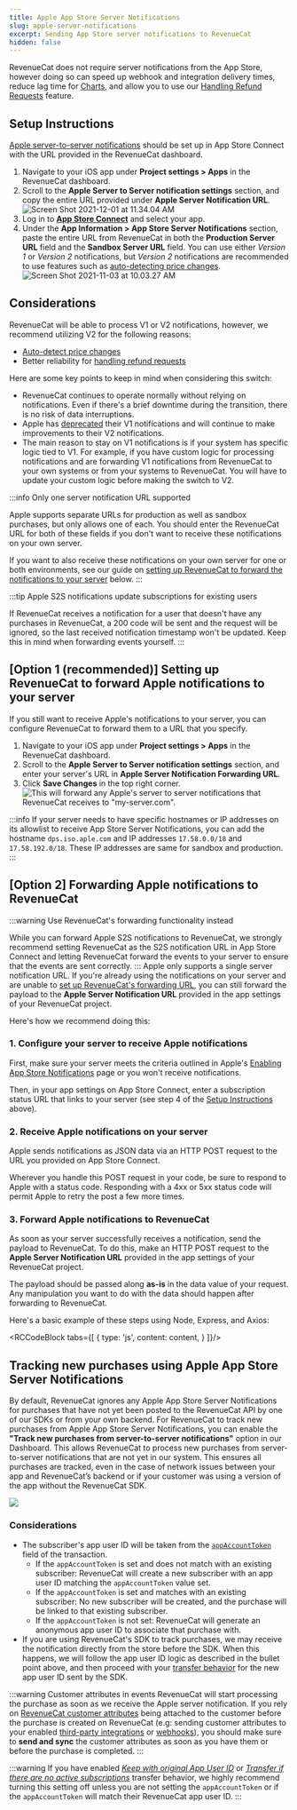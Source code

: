 ```yaml
---
title: Apple App Store Server Notifications
slug: apple-server-notifications
excerpt: Sending App Store server notifications to RevenueCat
hidden: false
---
```


RevenueCat does not require server notifications from the App Store, however doing so can speed up webhook and integration delivery times, reduce lag time for [Charts](/dashboard-and-metrics/charts), and allow you to use our [Handling Refund Requests](/platform-resources/apple-platform-resources/handling-refund-requests) feature.

## Setup Instructions

[Apple server-to-server notifications](https://developer.apple.com/documentation/appstoreservernotifications/enabling-app-store-server-notifications) should be set up in App Store Connect with the URL provided in the RevenueCat dashboard.

1. Navigate to your iOS app under **Project settings > Apps** in the RevenueCat dashboard.
2. Scroll to the **Apple Server to Server notification settings** section, and copy the entire URL provided under **Apple Server Notification URL**.
   ![Screen Shot 2021-12-01 at 11.34.04 AM](/images/61b718f-Screen_Shot_2021-12-01_at_11.34.04_AM_712c97073b4a62c850626c0f5062c1bd.png)
3. Log in to **[App Store Connect](https://appstoreconnect.apple.com/)** and select your app.
4. Under the **App Information > App Store Server Notifications** section, paste the entire URL from RevenueCat in both the **Production Server URL** field and the **Sandbox Server URL** field. You can use either _Version 1_ or _Version 2_ notifications, but _Version 2_ notifications are recommended to use features such as [auto-detecting price changes](/subscription-guidance/price-changes).
   ![Screen Shot 2021-11-03 at 10.03.27 AM](/images/f870a23-Screen_Shot_2021-11-03_at_10.03.27_AM_7645d7e77d55b6ab44b5c7085c7c3775.png)

## Considerations
RevenueCat will be able to process V1 or V2 notifications, however, we recommend utilizing V2 for the following reasons:
- [Auto-detect price changes](/subscription-guidance/price-changes)
- Better reliability for [handling refund requests](/platform-resources/apple-platform-resources/handling-refund-requests)

Here are some key points to keep in mind when considering this switch:
- RevenueCat continues to operate normally without relying on notifications. Even if there's a brief downtime during the transition, there is no risk of data interruptions.
- Apple has [deprecated](https://developer.apple.com/documentation/appstoreservernotifications/app-store-server-notifications-v1) their V1 notifications and will continue to make improvements to their V2 notifications.
- The main reason to stay on V1 notifications is if your system has specific logic tied to V1. For example, if you have custom logic for processing notifications and are forwarding V1 notifications from RevenueCat to your own systems or from your systems to RevenueCat. You will have to update your custom logic before making the switch to V2.

:::info Only one server notification URL supported

Apple supports separate URLs for production as well as sandbox purchases, but only allows one of each. You should enter the RevenueCat URL for both of these fields if you don't want to receive these notifications on your own server.

If you want to also receive these notifications on your own server for one or both environments, see our guide on [setting up RevenueCat to forward the notifications to your server](/platform-resources/server-notifications/apple-server-notifications#setting-up-revenuecat-to-forward-apple-notifications-to-your-server) below.
:::

:::tip Apple S2S notifications update subscriptions for existing users

If RevenueCat receives a notification for a user that doesn't have any purchases in RevenueCat, a 200 code will be sent and the request will be ignored, so the last received notification timestamp won't be updated. Keep this in mind when forwarding events yourself.
:::

## [Option 1 (recommended)] Setting up RevenueCat to forward Apple notifications to your server

If you still want to receive Apple's notifications to your server, you can configure RevenueCat to forward them to a URL that you specify.

1. Navigate to your iOS app under **Project settings > Apps** in the RevenueCat dashboard.
2. Scroll to the **Apple Server to Server notification settings** section, and enter your server's URL in **Apple Server Notification Forwarding URL**.
3. Click **Save Changes** in the top right corner.
   ![This will forward any Apple's server to server notifications that RevenueCat receives to "my-server.com".](/images/43c4fb7-2023-02-06_16.40.29_app-development.revenuecat.com_012d0490f18d_e261a95ad3a057c27599f6fe51722d0b.png)

:::info
If your server needs to have specific hostnames or IP addresses on its allowlist to receive App Store Server Notifications, you can add the hostname `dps.iso.aple.com` and IP addresses `17.58.0.0/18` and `17.58.192.0/18`. These IP addresses are same for sandbox and production.
:::

## [Option 2] Forwarding Apple notifications to RevenueCat

:::warning Use RevenueCat's forwarding functionality instead

While you can forward Apple S2S notifications to RevenueCat, we strongly recommend setting RevenueCat as the S2S notification URL in App Store Connect and letting RevenueCat forward the events to your server to ensure that the events are sent correctly.
:::
Apple only supports a single server notification URL. If you're already using the notifications on your server and are unable to [set up RevenueCat's forwarding URL](/platform-resources/server-notifications/apple-server-notifications#setting-up-revenuecat-to-forward-apple-notifications-to-your-server), you can still forward the payload to the **Apple Server Notification URL** provided in the app settings of your RevenueCat project.

Here's how we recommend doing this:

### 1. Configure your server to receive Apple notifications

First, make sure your server meets the criteria outlined in Apple's [Enabling App Store Notifications](https://developer.apple.com/documentation/storekit/in-app_purchase/subscriptions_and_offers/enabling_app_store_server_notifications) page or you won't receive notifications.

Then, in your app settings on App Store Connect, enter a subscription status URL that links to your server (see step 4 of the [Setup Instructions](/platform-resources/server-notifications/apple-server-notifications#setup-instructions) above).

### 2. Receive Apple notifications on your server

Apple sends notifications as JSON data via an HTTP POST request to the URL you provided on App Store Connect.

Wherever you handle this POST request in your code, be sure to respond to Apple with a status code. Responding with a 4xx or 5xx status code will permit Apple to retry the post a few more times.

### 3. Forward Apple notifications to RevenueCat

As soon as your server successfully receives a notification, send the payload to RevenueCat. To do this, make an HTTP POST request to the **Apple Server Notification URL** provided in the app settings of your RevenueCat project.

The payload should be passed along **as-is** in the data value of your request. Any manipulation you want to do with the data should happen after forwarding to RevenueCat.

Here's a basic example of these steps using Node, Express, and Axios:



<RCCodeBlock tabs={[
    {
        type: 'js',
        content: content,
    }
]}/>


## Tracking new purchases using Apple App Store Server Notifications
By default, RevenueCat ignores any Apple App Store Server Notifications for purchases that have not yet been posted to the RevenueCat API by one of our SDKs or from your own backend. For RevenueCat to track new purchases from Apple App Store Server Notifications, you can enable the **"Track new purchases from server-to-server notifications"** option in our Dashboard. This allows RevenueCat to process new purchases from server-to-server notifications that are not yet in our system. This ensures all purchases are tracked, even in the case of network issues between your app and RevenueCat’s backend or if your customer was using a version of the app without the RevenueCat SDK.

![](/images/no_code_toggle.png)

### Considerations
* The subscriber's app user ID will be taken from the [`appAccountToken`](https://developer.apple.com/documentation/appstoreserverapi/appaccounttoken) field of the transaction. 
    * If the `appAccountToken` is set and does not match with an existing subscriber: RevenueCat will create a new subscriber with an app user ID matching the `appAccountToken` value set.
    * If the `appAccountToken` is set and matches with an existing subscriber: No new subscriber will be created, and the purchase will be linked to that existing subscriber. 
    * If the `appAccountToken` is not set: RevenueCat will generate an anonymous app user ID to associate that purchase with.
* If you are using RevenueCat's SDK to track purchases, we may receive the notification directly from the store before the SDK. When this happens, we will follow the app user ID logic as described in the bullet point above, and then proceed with your [transfer behavior](/getting-started/restoring-purchases) for the new app user ID sent by the SDK.

:::warning Customer attributes in events
RevenueCat will start processing the purchase as soon as we receive the Apple server notification. If you rely on [RevenueCat customer attributes](/customers/customer-attributes) being attached to the customer before the purchase is created on RevenueCat (e.g: sending customer attributes to your enabled [third-party integrations](/integrations/third-party-integrations) or [webhooks](/integrations/webhooks)), you should make sure to **send and sync** the customer attributes as soon as you have them or before the purchase is completed.
:::

:::warning
If you have enabled [*Keep with original App User ID*](/getting-started/restoring-purchases#keep-with-original-app-user-id) or [*Transfer if there are no active subscriptions*](/getting-started/restoring-purchases#transfer-if-there-are-no-active-subscriptions) transfer behavior, we highly recommend turning this setting off unless you are not setting the `appAccountToken` or if the `appAccountToken` will match their RevenueCat app user ID.
:::